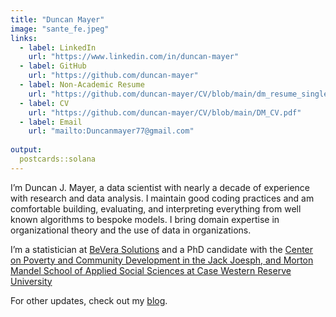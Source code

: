 ```yaml
---
title: "Duncan Mayer"
image: "sante_fe.jpeg"
links:
  - label: LinkedIn
    url: "https://www.linkedin.com/in/duncan-mayer"
  - label: GitHub
    url: "https://github.com/duncan-mayer"
  - label: Non-Academic Resume
    url: "https://github.com/duncan-mayer/CV/blob/main/dm_resume_single.pdf"
  - label: CV
    url: "https://github.com/duncan-mayer/CV/blob/main/DM_CV.pdf"
  - label: Email
    url: "mailto:Duncanmayer77@gmail.com"
    
output:
  postcards::solana
---
```


I'm Duncan J. Mayer, a data scientist with nearly a decade of experience with research and data analysis. I maintain good coding practices and am comfortable building, evaluating, and interpreting everything from well known algorithms to bespoke models. I bring domain expertise in organizational theory and the use of data in organizations.

I'm a statistician at [BeVera Solutions](https://www.beverasolutions.com/) and a PhD candidate with the [Center on Poverty and Community Development in the Jack Joesph, and Morton Mandel School of Applied Social Sciences at Case Western Reserve University](https://case.edu/socialwork/povertycenter/)

For other updates, check out my [blog](https://duncanjmayer.netlify.app/). 


